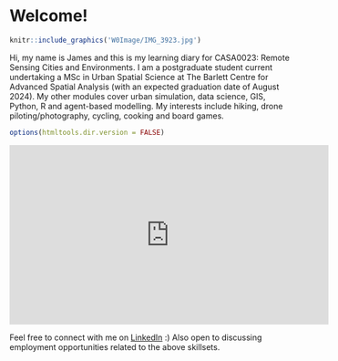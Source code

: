 # Welcome! {.unnumbered}

```{r echo=FALSE, out.width='35%', fig.align='left'}
knitr::include_graphics('W0Image/IMG_3923.jpg')
```

Hi, my name is James and this is my learning diary for CASA0023: Remote Sensing Cities and Environments. I am a postgraduate student current undertaking a MSc in Urban Spatial Science at The Barlett Centre for Advanced Spatial Analysis (with an expected graduation date of August 2024). My other modules cover urban simulation, data science, GIS, Python, R and agent-based modelling. My interests include hiking, drone piloting/photography, cycling, cooking and board games.

```{r setup, include=FALSE}
options(htmltools.dir.version = FALSE)
```

<iframe width="560" height="315" src="https://www.youtube.com/embed/axqVmfYxNJE?si=N2Q5QgBWWSaLLk5-" title="YouTube video player" frameborder="0" allow="accelerometer; autoplay; clipboard-write; encrypted-media; gyroscope; picture-in-picture; web-share" allowfullscreen>

</iframe>

Feel free to connect with me on [LinkedIn](https://www.linkedin.com/in/james-tan-song-en-76b73418a/) :) Also open to discussing employment opportunities related to the above skillsets.
